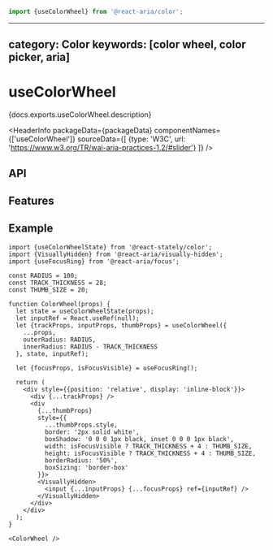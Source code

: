 <!-- Copyright 2020 Adobe. All rights reserved.
This file is licensed to you under the Apache License, Version 2.0 (the "License");
you may not use this file except in compliance with the License. You may obtain a copy
of the License at http://www.apache.org/licenses/LICENSE-2.0
Unless required by applicable law or agreed to in writing, software distributed under
the License is distributed on an "AS IS" BASIS, WITHOUT WARRANTIES OR REPRESENTATIONS
OF ANY KIND, either express or implied. See the License for the specific language
governing permissions and limitations under the License. -->



```jsx import
import {useColorWheel} from '@react-aria/color';
```

---
category: Color
keywords: [color wheel, color picker, aria]
---

# useColorWheel

<p>{docs.exports.useColorWheel.description}</p>

<HeaderInfo
  packageData={packageData}
  componentNames={['useColorWheel']}
  sourceData={[
    {type: 'W3C', url: 'https://www.w3.org/TR/wai-aria-practices-1.2/#slider'}
  ]} />

## API

<FunctionAPI function={docs.exports.useColorWheel} links={docs.links} />

## Features


## Example

```tsx example
import {useColorWheelState} from '@react-stately/color';
import {VisuallyHidden} from '@react-aria/visually-hidden';
import {useFocusRing} from '@react-aria/focus';

const RADIUS = 100;
const TRACK_THICKNESS = 28;
const THUMB_SIZE = 20;

function ColorWheel(props) {
  let state = useColorWheelState(props);
  let inputRef = React.useRef(null);
  let {trackProps, inputProps, thumbProps} = useColorWheel({
    ...props,
    outerRadius: RADIUS,
    innerRadius: RADIUS - TRACK_THICKNESS
  }, state, inputRef);

  let {focusProps, isFocusVisible} = useFocusRing();

  return (
    <div style={{position: 'relative', display: 'inline-block'}}>
      <div {...trackProps} />
      <div
        {...thumbProps}
        style={{
          ...thumbProps.style,
          border: '2px solid white',
          boxShadow: '0 0 0 1px black, inset 0 0 0 1px black',
          width: isFocusVisible ? TRACK_THICKNESS + 4 : THUMB_SIZE,
          height: isFocusVisible ? TRACK_THICKNESS + 4 : THUMB_SIZE,
          borderRadius: '50%',
          boxSizing: 'border-box'
        }}>
        <VisuallyHidden>
          <input {...inputProps} {...focusProps} ref={inputRef} />
        </VisuallyHidden>
      </div>
    </div>
  );
}

<ColorWheel />
```
